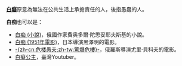 {{TA
|1=zh-hans:痴;zh-hant:癡;zh-tw:痴
}}
'''[[白癡|白癡]]'''原意為無法在公共生活上承擔責任的人，後指愚蠢的人。

'''白痴'''也可以是：
* [[白痴_(小說)|白痴 (小說)]]，俄國作家費奥多爾·陀思妥耶夫斯基的小說。
* [[白痴_(1951年電影)|白痴 (1951年電影)]]，日本導演黑澤明的電影。
* [[驚爆危樓|-{zh-cn:危楼愚夫;zh-tw:驚爆危樓}-]]，俄羅斯導演尤里·貝科夫的電影。
* [[白癡公主|白癡公主]]，臺灣Youtuber。

{{disambig|CAT=二字消歧义}}